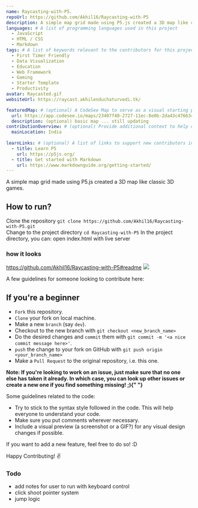 ```yaml
---
name: Raycasting-with-P5.
repoUrl: https://github.com/Akhil16/Raycasting-with-P5
description: A simple map grid made using P5.js created a 3D map like classic 3D games.
languages: # A list of programming languages used in this project
  - JavaScript
  - HTML / CSS
  - Markdown
tags: # A list of keywords relevant to the contributors for this project
  - First Timer Friendly
  - Data Visualization
  - Education
  - Web Framework
  - Gaming
  - Starter Template
  - Productivity
avatar: Raycasted.gif
websiteUrl: https://raycast.akhilenduchaturvedi.tk/

featuredMap: # (optional) A CodeSee Map to serve as a visual starting point for contributors
  url: https://app.codesee.io/maps/23407f40-2727-11ec-8e0b-2da43c476634
  description: (optional) basic map ... still updating
contributionOverview: # (optional) Provide additional context to help contributors match well with your project
  mainLocation: India
  
learnLinks: # (optional) A list of links to support new contributors in learning about your project and tech stack and culture / community
  - title: Learn P5
    url: https://p5js.org/
  - title: Get started with Markdown
    url: https://www.markdownguide.org/getting-started/
---
```



<Overview>

A simple map grid made using P5.js created a 3D map like classic 3D games.

## How to run?

Clone the repository
`git clone https://github.com/Akhil16/Raycasting-with-P5.git`<br/>
Change to the project directory
`cd Raycasting-with-P5`
In the project directory, you can:
 open index.html with live server

### how it looks 
https://github.com/Akhil16/Raycasting-with-P5#readme
![](https://github.com/Akhil16/Raycasting-with-P5/blob/master/Raycasted.gif)

</Overview>

<Contributing>

A few guidelines for someone looking to contribute here:

## If you're a beginner

- `Fork` this repository.
- `Clone` your fork on local machine.
- Make a new `branch` (say `dev`).
- Checkout to the new branch with `git checkout <new_branch_name>`
- Do the desired changes and `commit` them with `git commit -m '<a nice commit message here>'`.
- `push` the change to your fork on GitHub with `git push origin <your_branch_name>`
- Make a `Pull Request` to the original repository, i.e. this one.

<b>
  Note: If you're looking to work on an issue, just make sure that no one else
  has taken it already. In which case, you can look up other issues or create a
  new one if you find something missing! ;){" "}
</b>

Some guidelines related to the code:

- Try to stick to the syntax style followed in the code. This will help everyone to understand your code.
- Make sure you put comments wherever necessary.
- Include a visual preview (a screenshot or a GIF?) for any visual design changes if possible.

If you want to add a new feature, feel free to do so! :D

Happy Contributing! :v:



### Todo
 - add notes for user to run with keyboard control
 - click shoot pointer system
 - jump logic

</Contributing>


